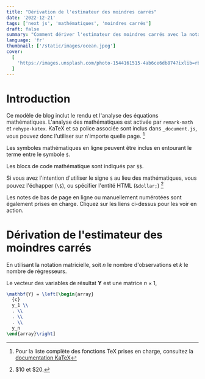 ```yaml
---
title: "Dérivation de l'estimateur des moindres carrés"
date: '2022-12-21'
tags: ['next js', 'mathématiques', 'moindres carrés']
draft: false
summary: "Comment dériver l'estimateur des moindres carrés avec la notation matricielle et une introduction à la mise en forme mathématique en utilisant le markdown avec l'aide de KaTeX."
language: 'fr'
thumbnail: ['/static/images/ocean.jpeg']
cover:
  [
    'https://images.unsplash.com/photo-1544161515-4ab6ce6db874?ixlib=rb-4.0.3&ixid=M3wxMjA3fDB8MHxwaG90by1wYWdlfHx8fGVufDB8fHx8fA%3D%3D&auto=format&fit=crop&w=5070&q=80',
  ]
---
```


# Introduction

Ce modèle de blog inclut le rendu et l'analyse des équations mathématiques. L'analyse des mathématiques est activée par `remark-math` et `rehype-katex`.
KaTeX et sa police associée sont inclus dans `_document.js`, vous pouvez donc l'utiliser sur n'importe quelle page.
[^footnote]

[^footnote]: Pour la liste complète des fonctions TeX prises en charge, consultez la [documentation KaTeX](https://katex.org/docs/supported.html)

Les symboles mathématiques en ligne peuvent être inclus en entourant le terme entre le symbole `$`.

Les blocs de code mathématique sont indiqués par `$$`.

Si vous avez l'intention d'utiliser le signe `$` au lieu des mathématiques, vous pouvez l'échapper (`\$`), ou spécifier l'entité HTML (`&dollar;`) [^2]

Les notes de bas de page en ligne ou manuellement numérotées sont également prises en charge. Cliquez sur les liens ci-dessus pour les voir en action.

[^2]: \$10 et &dollar;20.

# Dérivation de l'estimateur des moindres carrés

En utilisant la notation matricielle, soit $n$ le nombre d'observations et $k$ le nombre de régresseurs.

Le vecteur des variables de résultat $\mathbf{Y}$ est une matrice $n \times 1$,

```tex
\mathbf{Y} = \left[\begin{array}
  {c}
  y_1 \\
  . \\
  . \\
  . \\
  y_n
\end{array}\right]
```
